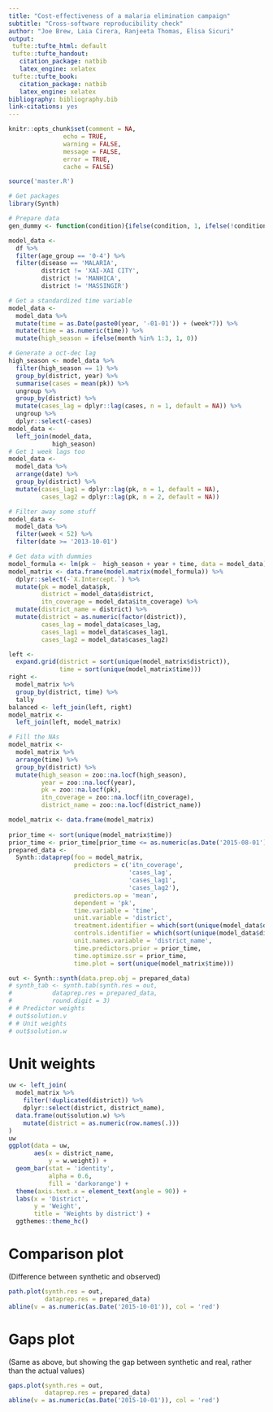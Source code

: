```yaml
---
title: "Cost-effectiveness of a malaria elimination campaign"
subtitle: "Cross-software reproducibility check"
author: "Joe Brew, Laia Cirera, Ranjeeta Thomas, Elisa Sicuri"
output:
 tufte::tufte_html: default
 tufte::tufte_handout:
   citation_package: natbib
   latex_engine: xelatex
 tufte::tufte_book:
   citation_package: natbib
   latex_engine: xelatex
bibliography: bibliography.bib
link-citations: yes
---
```


```r
knitr::opts_chunk$set(comment = NA, 
               echo = TRUE, 
               warning = FALSE, 
               message = FALSE, 
               error = TRUE, 
               cache = FALSE)
```


```r
source('master.R')
```

```r
# Get packages
library(Synth)

# Prepare data
gen_dummy <- function(condition){ifelse(condition, 1, ifelse(!condition, 0, NA))}

model_data <- 
  df %>%
  filter(age_group == '0-4') %>%
  filter(disease == 'MALARIA',
         district != 'XAI-XAI CITY',
         district != 'MANHICA',
         district != 'MASSINGIR') 

# Get a standardized time variable
model_data <-
  model_data %>%
  mutate(time = as.Date(paste0(year, '-01-01')) + (week*7)) %>%
  mutate(time = as.numeric(time)) %>%
  mutate(high_season = ifelse(month %in% 1:3, 1, 0))

# Generate a oct-dec lag
high_season <- model_data %>%
  filter(high_season == 1) %>%
  group_by(district, year) %>%
  summarise(cases = mean(pk)) %>%
  ungroup %>%
  group_by(district) %>%
  mutate(cases_lag = dplyr::lag(cases, n = 1, default = NA)) %>%
  ungroup %>%
  dplyr::select(-cases)
model_data <-
  left_join(model_data,
            high_season)
# Get 1 week lags too
model_data <-
  model_data %>%
  arrange(date) %>%
  group_by(district) %>%
  mutate(cases_lag1 = dplyr::lag(pk, n = 1, default = NA),
         cases_lag2 = dplyr::lag(pk, n = 2, default = NA))

# Filter away some stuff
model_data <- 
  model_data %>%
  filter(week < 52) %>%
  filter(date >= '2013-10-01')

# Get data with dummies
model_formula <- lm(pk ~  high_season + year + time, data = model_data)
model_matrix <- data.frame(model.matrix(model_formula)) %>%
  dplyr::select(-`X.Intercept.`) %>%
  mutate(pk = model_data$pk,
         district = model_data$district,
         itn_coverage = model_data$itn_coverage) %>%
  mutate(district_name = district) %>%
  mutate(district = as.numeric(factor(district)),
         cases_lag = model_data$cases_lag,
         cases_lag1 = model_data$cases_lag1,
         cases_lag2 = model_data$cases_lag2)

left <- 
  expand.grid(district = sort(unique(model_matrix$district)),
              time = sort(unique(model_matrix$time)))
right <- 
  model_matrix %>%
  group_by(district, time) %>%
  tally
balanced <- left_join(left, right)
model_matrix <-
  left_join(left, model_matrix)

# Fill the NAs
model_matrix <-
  model_matrix %>%
  arrange(time) %>%
  group_by(district) %>%
  mutate(high_season = zoo::na.locf(high_season), 
         year = zoo::na.locf(year),
         pk = zoo::na.locf(pk),
         itn_coverage = zoo::na.locf(itn_coverage),
         district_name = zoo::na.locf(district_name))

model_matrix <- data.frame(model_matrix)
  
prior_time <- sort(unique(model_matrix$time))
prior_time <- prior_time[prior_time <= as.numeric(as.Date('2015-08-01'))]
prepared_data <- 
  Synth::dataprep(foo = model_matrix,
                  predictors = c('itn_coverage',
                                 'cases_lag',
                                 'cases_lag1',
                                 'cases_lag2'),
                  predictors.op = 'mean',
                  dependent = 'pk',
                  time.variable = 'time',
                  unit.variable = 'district',
                  treatment.identifier = which(sort(unique(model_data$district)) == 'MAGUDE'),
                  controls.identifier = which(sort(unique(model_data$district)) != 'MAGUDE'),
                  unit.names.variable = 'district_name',
                  time.predictors.prior = prior_time,
                  time.optimize.ssr = prior_time,
                  time.plot = sort(unique(model_matrix$time)))

out <- Synth::synth(data.prep.obj = prepared_data)
# synth_tab <- synth.tab(synth.res = out,
#           dataprep.res = prepared_data,
#           round.digit = 3)
# # Predictor weights
# out$solution.v
# # Unit weights
# out$solution.w
```

# Unit weights

```r
uw <- left_join(
  model_matrix %>%
    filter(!duplicated(district)) %>%
    dplyr::select(district, district_name),
  data.frame(out$solution.w) %>%
    mutate(district = as.numeric(row.names(.)))
)
uw
ggplot(data = uw,
       aes(x = district_name,
           y = w.weight)) +
  geom_bar(stat = 'identity',
           alpha = 0.6,
           fill = 'darkorange') +
  theme(axis.text.x = element_text(angle = 90)) +
  labs(x = 'District',
       y = 'Weight',
       title = 'Weights by district') +
  ggthemes::theme_hc()
```


# Comparison plot

(Difference between synthetic and observed)

```r
path.plot(synth.res = out,
          dataprep.res = prepared_data)
abline(v = as.numeric(as.Date('2015-10-01')), col = 'red')
```


# Gaps plot

(Same as above, but showing the gap between synthetic and real, rather than the actual values)

```r
gaps.plot(synth.res = out,
          dataprep.res = prepared_data)
abline(v = as.numeric(as.Date('2015-10-01')), col = 'red')
```
